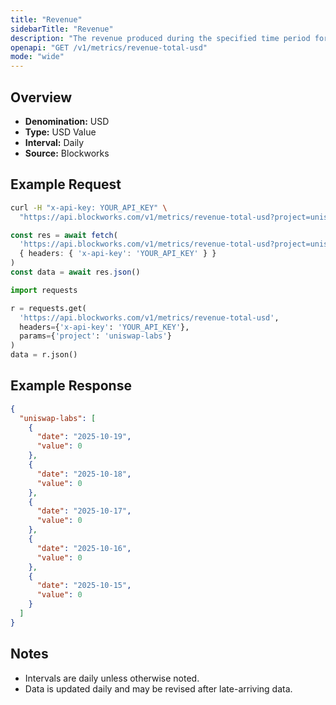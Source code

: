 ```yaml
---
title: "Revenue"
sidebarTitle: "Revenue"
description: "The revenue produced during the specified time period for given project."
openapi: "GET /v1/metrics/revenue-total-usd"
mode: "wide"
---
```


## Overview

- **Denomination:** USD
- **Type:** USD Value
- **Interval:** Daily
- **Source:** Blockworks

## Example Request

<CodeGroup>

```bash cURL
curl -H "x-api-key: YOUR_API_KEY" \
  "https://api.blockworks.com/v1/metrics/revenue-total-usd?project=uniswap-labs"
```

```typescript TypeScript
const res = await fetch(
  'https://api.blockworks.com/v1/metrics/revenue-total-usd?project=uniswap-labs',
  { headers: { 'x-api-key': 'YOUR_API_KEY' } }
)
const data = await res.json()
```

```python Python
import requests

r = requests.get(
  'https://api.blockworks.com/v1/metrics/revenue-total-usd',
  headers={'x-api-key': 'YOUR_API_KEY'},
  params={'project': 'uniswap-labs'}
)
data = r.json()
```

</CodeGroup>

## Example Response

```json
{
  "uniswap-labs": [
    {
      "date": "2025-10-19",
      "value": 0
    },
    {
      "date": "2025-10-18",
      "value": 0
    },
    {
      "date": "2025-10-17",
      "value": 0
    },
    {
      "date": "2025-10-16",
      "value": 0
    },
    {
      "date": "2025-10-15",
      "value": 0
    }
  ]
}
```

## Notes
- Intervals are daily unless otherwise noted.
- Data is updated daily and may be revised after late-arriving data.